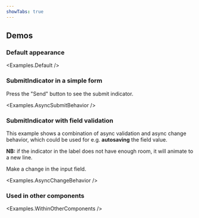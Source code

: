 ```yaml
---
showTabs: true
---
```



## Demos

### Default appearance

<Examples.Default />

### SubmitIndicator in a simple form

Press the "Send" button to see the submit indicator.

<Examples.AsyncSubmitBehavior />

### SubmitIndicator with field validation

This example shows a combination of async validation and async change behavior, which could be used for e.g. **autosaving** the field value.

**NB:** if the indicator in the label does not have enough room, it will animate to a new line.

Make a change in the input field.

<Examples.AsyncChangeBehavior />

### Used in other components

<Examples.WithinOtherComponents />
